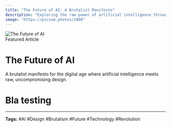 ```yaml
---
title: "The Future of AI: A Brutalist Manifesto"
description: "Exploring the raw power of artificial intelligence through bold design and uncompromising vision. This is where technology meets rebellion."
image: "https://picsum.photos/1000"
---
```


<div className="hero-container">
  <img
    src="https://picsum.photos/1000"
    alt="The Future of AI"
    className="hero-image brutalist-border"
  />
  <div className="hero-overlay" />
  <div className="hero-content">
    <div className="hero-badge brutalist-border">
      Featured Article
    </div>
    <h1 className="display-title hero-title ">
      The Future of AI
    </h1>
    <p className="hero-description">
      A brutalist manifesto for the digital age where artificial intelligence meets raw, uncompromising design.
    </p>
  </div>
</div>

# Bla testing

---

**Tags:** #AI #Design #Brutalism #Future #Technology #Revolution 